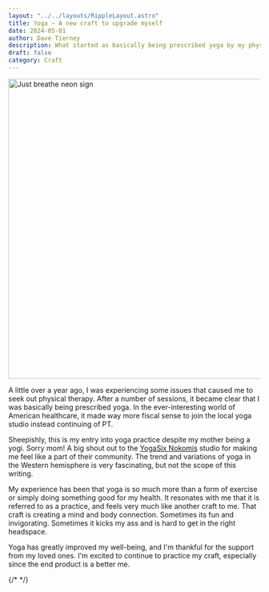```yaml
---
layout: "../../layouts/RippleLayout.astro"
title: Yoga ~ A new craft to upgrade myself
date: 2024-05-01
author: Dave Tierney
description: What started as basically being prescribed yoga by my physical therapist, has turned into a new pursuit of mind and body.
draft: false
category: Craft
---
```



<Image src={breathe} alt="Just breathe neon sign" height="600" width="1200" />

A little over a year ago, I was experiencing some issues that caused me to seek out physical therapy. After a number of sessions, it became clear that I was basically being prescribed yoga. In the ever-interesting world of American healthcare, it made way more fiscal sense to join the local yoga studio instead continuing of PT.

Sheepishly, this is my entry into yoga practice despite my mother being a yogi. Sorry mom! A big shout out to the <a href="https://www.yogasix.com/location/nokomis" target="_blank" rel="noopener" className="whitespace-nowrap underline decoration-neon transition hover:text-neon">YogaSix Nokomis</a> studio for making me feel like a part of their community. The trend and variations of yoga in the Western hemisphere is very fascinating, but not the scope of this writing.

My experience has been that yoga is so much more than a form of exercise or simply doing something good for my health. It resonates with me that it is referred to as a practice, and feels very much like another craft to me. That craft is creating a mind and body connection. Sometimes its fun and invigorating. Sometimes it kicks my ass and is hard to get in the right headspace.

Yoga has greatly improved my well-being, and I'm thankful for the support from my loved ones. I'm excited to continue to practice my craft, especially since the end product is a better me.

{/* <a href="" target="_blank" rel="noopener" className="whitespace-nowrap underline decoration-neon transition hover:text-neon"></a> */}
